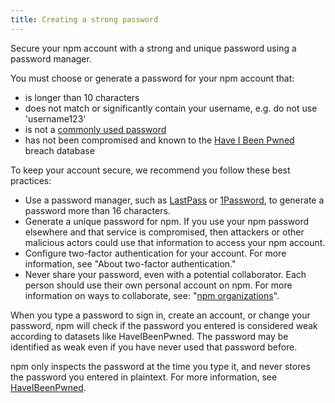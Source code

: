 ```yaml
---
title: Creating a strong password
---
```


Secure your npm account with a strong and unique password using a password manager.

You must choose or generate a password for your npm account that:

* is longer than 10 characters
* does not match or significantly contain your username, e.g. do not use 'username123'
* is not a [commonly used password](https://www.npmjs.com/signup/common-passwords)
* has not been compromised and known to the [Have I Been Pwned](https://haveibeenpwned.com/) breach database

To keep your account secure, we recommend you follow these best practices:

* Use a password manager, such as [LastPass](https://lastpass.com/) or [1Password](https://1password.com/), to generate a password more than 16 characters.
* Generate a unique password for npm. If you use your npm password elsewhere and that service is compromised, then attackers or other malicious actors could use that information to access your npm account.
* Configure two-factor authentication for your account. For more information, see "About two-factor authentication."
* Never share your password, even with a potential collaborator. Each person should use their own personal account on npm. For more information on ways to collaborate, see: "[npm organizations](/organizations)".

When you type a password to sign in, create an account, or change your password, npm will check if the password you entered is considered weak according to datasets like HaveIBeenPwned. The password may be identified as weak even if you have never used that password before.

npm only inspects the password at the time you type it, and never stores the password you entered in plaintext. For more information, see [HaveIBeenPwned](https://haveibeenpwned.com/).
